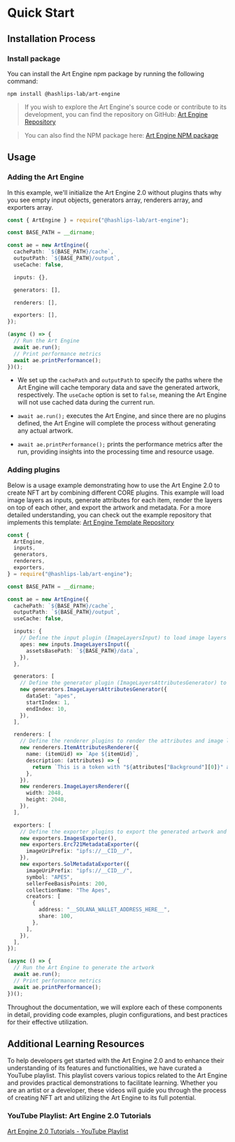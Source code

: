 
# Quick Start

## Installation Process

### Install package

You can install the Art Engine npm package by running the following command:

```shell copy
npm install @hashlips-lab/art-engine
```

> If you wish to explore the Art Engine's source code or contribute to its development, you can find the repository on GitHub: [Art Engine Repository](https://github.com/hashlips-lab/hashlips-lab/tree/main/packages/art-engine)

> You can also find the NPM package here: [Art Engine NPM package](https://www.npmjs.com/package/@hashlips-lab/art-engine)

## Usage

### Adding the Art Engine

In this example, we'll initialize the Art Engine 2.0 without plugins thats why you see empty input objects, generators array, renderers array, and exporters array.

```ts copy
const { ArtEngine } = require("@hashlips-lab/art-engine");

const BASE_PATH = __dirname;

const ae = new ArtEngine({
  cachePath: `${BASE_PATH}/cache`,
  outputPath: `${BASE_PATH}/output`,
  useCache: false,

  inputs: {},

  generators: [],

  renderers: [],

  exporters: [],
});

(async () => {
  // Run the Art Engine
  await ae.run();
  // Print performance metrics
  await ae.printPerformance();
})();
```

- We set up the `cachePath` and `outputPath` to specify the paths where the Art Engine will cache temporary data and save the generated artwork, respectively. The `useCache` option is set to `false`, meaning the Art Engine will not use cached data during the current run.

- `await ae.run();` executes the Art Engine, and since there are no plugins defined, the Art Engine will complete the process without generating any actual artwork.
- `await ae.printPerformance();` prints the performance metrics after the run, providing insights into the processing time and resource usage.

### Adding plugins

Below is a usage example demonstrating how to use the Art Engine 2.0 to create NFT art by combining different CORE plugins. This example will load image layers as inputs, generate attributes for each item, render the layers on top of each other, and export the artwork and metadata. For a more detailed understanding, you can check out the example repository that implements this template: [Art Engine Template Repository](https://github.com/hashlips-lab/art-engine-template)

```ts copy
const {
  ArtEngine,
  inputs,
  generators,
  renderers,
  exporters,
} = require("@hashlips-lab/art-engine");

const BASE_PATH = __dirname;

const ae = new ArtEngine({
  cachePath: `${BASE_PATH}/cache`,
  outputPath: `${BASE_PATH}/output`,
  useCache: false,

  inputs: {
    // Define the input plugin (ImageLayersInput) to load image layers
    apes: new inputs.ImageLayersInput({
      assetsBasePath: `${BASE_PATH}/data`,
    }),
  },

  generators: [
    // Define the generator plugin (ImageLayersAttributesGenerator) to generate attributes for each item
    new generators.ImageLayersAttributesGenerator({
      dataSet: "apes",
      startIndex: 1,
      endIndex: 10,
    }),
  ],

  renderers: [
    // Define the renderer plugins to render the attributes and image layers
    new renderers.ItemAttributesRenderer({
      name: (itemUid) => `Ape ${itemUid}`,
      description: (attributes) => {
        return `This is a token with "${attributes["Background"][0]}" as Background`;
      },
    }),
    new renderers.ImageLayersRenderer({
      width: 2048,
      height: 2048,
    }),
  ],

  exporters: [
    // Define the exporter plugins to export the generated artwork and metadata
    new exporters.ImagesExporter(),
    new exporters.Erc721MetadataExporter({
      imageUriPrefix: "ipfs://__CID__/",
    }),
    new exporters.SolMetadataExporter({
      imageUriPrefix: "ipfs://__CID__/",
      symbol: "APES",
      sellerFeeBasisPoints: 200,
      collectionName: "The Apes",
      creators: [
        {
          address: "__SOLANA_WALLET_ADDRESS_HERE__",
          share: 100,
        },
      ],
    }),
  ],
});

(async () => {
  // Run the Art Engine to generate the artwork
  await ae.run();
  // Print performance metrics
  await ae.printPerformance();
})();
```

Throughout the documentation, we will explore each of these components in detail, providing code examples, plugin configurations, and best practices for their effective utilization.

## Additional Learning Resources

To help developers get started with the Art Engine 2.0 and to enhance their understanding of its features and functionalities, we have curated a YouTube playlist. This playlist covers various topics related to the Art Engine and provides practical demonstrations to facilitate learning. Whether you are an artist or a developer, these videos will guide you through the process of creating NFT art and utilizing the Art Engine to its full potential.

### YouTube Playlist: Art Engine 2.0 Tutorials

[Art Engine 2.0 Tutorials - YouTube Playlist](https://www.youtube.com/watch?v=0IRBQ69SkM8&list=PLvfQp12V0hS2GM-Ad9xqx4NVsr80872aQ)
